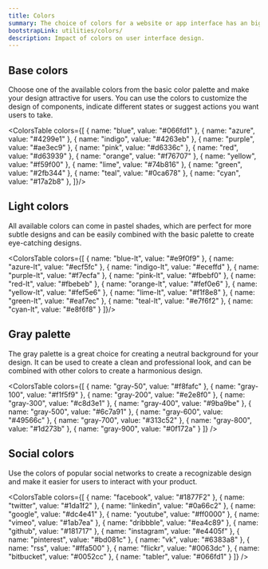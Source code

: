 ```yaml
---
title: Colors
summary: The choice of colors for a website or app interface has an big influence on how users interact with the product and what decisions they make. Harmonic colors can contribute to a nice first impression and encourage users to engage with your product, so it's a very important aspect of a successful design, which needs to be well thought out.
bootstrapLink: utilities/colors/
description: Impact of colors on user interface design.
---
```


## Base colors

Choose one of the available colors from the basic color palette and make your design attractive for users. You can use the colors to customize the design of components, indicate different states or suggest actions you want users to take.

<ColorsTable colors={[ 
  { name: "blue", value: "#066fd1" }, 
  { name: "azure", value: "#4299e1" },
  { name: "indigo", value: "#4263eb" }, 
  { name: "purple", value: "#ae3ec9" },
  { name: "pink", value: "#d6336c" },
  { name: "red", value: "#d63939" },
  { name: "orange", value: "#f76707" },
  { name: "yellow", value: "#f59f00" },
  { name: "lime", value: "#74b816" },
  { name: "green", value: "#2fb344" },
  { name: "teal", value: "#0ca678" },
  { name: "cyan", value: "#17a2b8" },
]}/>

## Light colors

All available colors can come in pastel shades, which are perfect for more subtle designs and can be easily combined with the basic palette to create eye-catching designs.

<ColorsTable colors={[
  { name: "blue-lt", value: "#e9f0f9" },
  { name: "azure-lt", value: "#ecf5fc" },
  { name: "indigo-lt", value: "#eceffd" },
  { name: "purple-lt", value: "#f7ecfa" },
  { name: "pink-lt", value: "#fbebf0" },
  { name: "red-lt", value: "#fbebeb" },
  { name: "orange-lt", value: "#fef0e6" },
  { name: "yellow-lt", value: "#fef5e6" },
  { name: "lime-lt", value: "#f1f8e8" },
  { name: "green-lt", value: "#eaf7ec" },
  { name: "teal-lt", value: "#e7f6f2" },
  { name: "cyan-lt", value: "#e8f6f8" }
]}/>

## Gray palette

The gray palette is a great choice for creating a neutral background for your design. It can be used to create a clean and professional look, and can be combined with other colors to create a harmonious design.

<ColorsTable colors={[
  { name: "gray-50", value: "#f8fafc" },
  { name: "gray-100", value: "#f1f5f9" },
  { name: "gray-200", value: "#e2e8f0" },
  { name: "gray-300", value: "#c8d3e1" },
  { name: "gray-400", value: "#9ba9be" },
  { name: "gray-500", value: "#6c7a91" },
  { name: "gray-600", value: "#49566c" },
  { name: "gray-700", value: "#313c52" },
  { name: "gray-800", value: "#1d273b" },
  { name: "gray-900", value: "#0f172a" }
]} />

## Social colors

Use the colors of popular social networks to create a recognizable design and make it easier for users to interact with your product.

<ColorsTable colors={[
  { name: "facebook", value: "#1877F2" },
  { name: "twitter", value: "#1da1f2" },
  { name: "linkedin", value: "#0a66c2" },
  { name: "google", value: "#dc4e41" },
  { name: "youtube", value: "#ff0000" },
  { name: "vimeo", value: "#1ab7ea" },
  { name: "dribbble", value: "#ea4c89" },
  { name: "github", value: "#181717" },
  { name: "instagram", value: "#e4405f" },
  { name: "pinterest", value: "#bd081c" },
  { name: "vk", value: "#6383a8" },
  { name: "rss", value: "#ffa500" },
  { name: "flickr", value: "#0063dc" },
  { name: "bitbucket", value: "#0052cc" },
  { name: "tabler", value: "#066fd1" }
]} />
